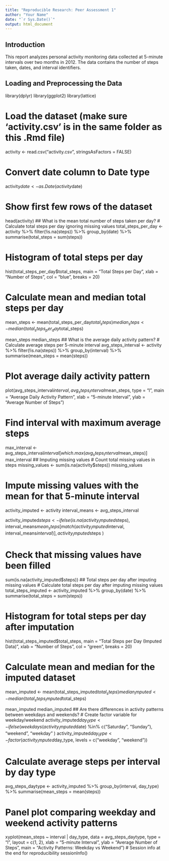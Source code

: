 ```yaml
---
title: "Reproducible Research: Peer Assessment 1"
author: "Your Name"
date: "`r Sys.Date()`"
output: html_document
---
```

## Introduction

This report analyzes personal activity monitoring data collected at 5-minute intervals over two months in 2012. The data contains the number of steps taken, dates, and interval identifiers.

## Loading and Preprocessing the Data
library(dplyr)
library(ggplot2)
library(lattice)

# Load the dataset (make sure 'activity.csv' is in the same folder as this .Rmd file)
activity <- read.csv("activity.csv", stringsAsFactors = FALSE)

# Convert date column to Date type
activity$date <- as.Date(activity$date)

# Show first few rows of the dataset
head(activity)
## What is the mean total number of steps taken per day?
# Calculate total steps per day ignoring missing values
total_steps_per_day <- activity %>%
  filter(!is.na(steps)) %>%
  group_by(date) %>%
  summarise(total_steps = sum(steps))

# Histogram of total steps per day
hist(total_steps_per_day$total_steps, 
     main = "Total Steps per Day",
     xlab = "Number of Steps",
     col = "blue",
     breaks = 20)

# Calculate mean and median total steps per day
mean_steps <- mean(total_steps_per_day$total_steps)
median_steps <- median(total_steps_per_day$total_steps)

mean_steps
median_steps
## What is the average daily activity pattern?
# Calculate average steps per 5-minute interval
avg_steps_interval <- activity %>%
  filter(!is.na(steps)) %>%
  group_by(interval) %>%
  summarise(mean_steps = mean(steps))

# Plot average daily activity pattern
plot(avg_steps_interval$interval, avg_steps_interval$mean_steps, 
     type = "l",
     main = "Average Daily Activity Pattern",
     xlab = "5-minute Interval",
     ylab = "Average Number of Steps")

# Find interval with maximum average steps
max_interval <- avg_steps_interval$interval[which.max(avg_steps_interval$mean_steps)]
max_interval
## Imputing missing values
# Count total missing values in steps
missing_values <- sum(is.na(activity$steps))
missing_values

# Impute missing values with the mean for that 5-minute interval
activity_imputed <- activity
interval_means <- avg_steps_interval

activity_imputed$steps <- ifelse(
  is.na(activity_imputed$steps),
  interval_means$mean_steps[match(activity_imputed$interval, interval_means$interval)],
  activity_imputed$steps
)

# Check that missing values have been filled
sum(is.na(activity_imputed$steps))
## Total steps per day after imputing missing values
# Calculate total steps per day after imputing missing values
total_steps_imputed <- activity_imputed %>%
  group_by(date) %>%
  summarise(total_steps = sum(steps))

# Histogram for total steps per day after imputation
hist(total_steps_imputed$total_steps, 
     main = "Total Steps per Day (Imputed Data)",
     xlab = "Number of Steps",
     col = "green",
     breaks = 20)

# Calculate mean and median for the imputed dataset
mean_imputed <- mean(total_steps_imputed$total_steps)
median_imputed <- median(total_steps_imputed$total_steps)

mean_imputed
median_imputed
## Are there differences in activity patterns between weekdays and weekends?
# Create factor variable for weekday/weekend
activity_imputed$day_type <- ifelse(
  weekdays(activity_imputed$date) %in% c("Saturday", "Sunday"),
  "weekend",
  "weekday"
)
activity_imputed$day_type <- factor(activity_imputed$day_type, levels = c("weekday", "weekend"))

# Calculate average steps per interval by day type
avg_steps_daytype <- activity_imputed %>%
  group_by(interval, day_type) %>%
  summarise(mean_steps = mean(steps))

# Panel plot comparing weekday and weekend activity patterns
xyplot(mean_steps ~ interval | day_type, 
       data = avg_steps_daytype,
       type = "l",
       layout = c(1, 2),
       xlab = "5-minute Interval",
       ylab = "Average Number of Steps",
       main = "Activity Patterns: Weekday vs Weekend")
# Session info at the end for reproducibility
sessionInfo()
